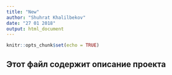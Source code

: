 ```yaml
---
title: "New"
author: "Shuhrat Khalilbekov"
date: "27 01 2018"
output: html_document
---
```


```r
knitr::opts_chunk$set(echo = TRUE)
```

## Этот файл содержит описание проекта
